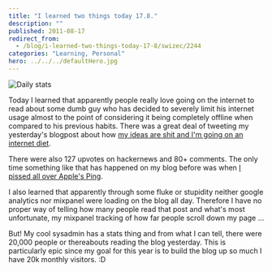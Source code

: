 ```yaml
---
title: "I learned two things today 17.8."
description: ""
published: 2011-08-17
redirect_from:
  - /blog/i-learned-two-things-today-17-8/swizec/2244
categories: "Learning, Personal"
hero: ../../../defaultHero.jpg
---
```


![Daily stats](https://swizec.com/wp-content/uploads/2011/08/Screen-Shot-2011-08-17-at-9.25.35-PM-300x234.png)

Today I learned that apparently people really love going on the internet to read about some dumb guy who has decided to severely limit his internet usage almost to the point of considering it being completely offline when compared to his previous habits. There was a great deal of tweeting my yesterday's blogpost about how [my ideas are shit and I'm going on an internet diet](https://swizec.com/blog/my-ideas-are-shitty-so-im-going-on-an-internet-diet/).

There were also 127 upvotes on hackernews and 80+ comments. The only time something like that has happened on my blog before was when [I pissed all over Apple's Ping](https://swizec.com/blog/apples-ping-is-a-big-pile-of-steaming-dung/).

I also learned that apparently through some fluke or stupidity neither google analytics nor mixpanel were loading on the blog all day. Therefore I have no proper way of telling how many people read that post and what's most unfortunate, my mixpanel tracking of how far people scroll down my page ...

But! My cool sysadmin has a stats thing and from what I can tell, there were 20,000 people or thereabouts reading the blog yesterday. This is particularly epic since my goal for this year is to build the blog up so much I have 20k monthly visitors. :D
